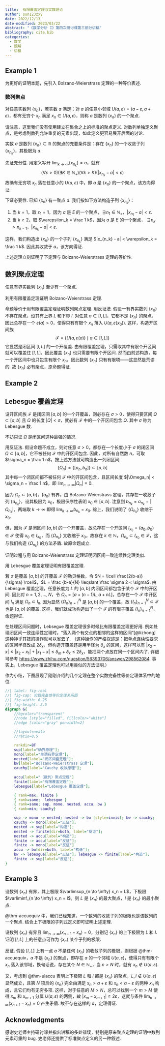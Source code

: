 ```yaml
---
title:  有限覆盖定理与实数理论
author: sun123zxy
date: 2022/12/13
date-modified: 2023/03/22
abstract: "《数学分析 I》第四次研讨课第三部分讲稿"
bibliography: cite.bib
categories:
  - 数学
  - 题解
  - 讲稿
---
```


## Example 1

为更好的证明本题，先引入 Bolzano-Weierstrass 定理的一种等价表述.

::: {#def-accu}

### 数列聚点

对任意实数列 $\{ x_n \}$，若实数 $a$ 满足：对 $a$ 的任意小邻域 $U(a, \varepsilon) = (a - \varepsilon, a + \varepsilon)$，都有无穷个 $x_n$ 满足 $x_n \in U(a, \varepsilon)$，则称 $a$ 是数列 $\{ x_n \}$ 的一个聚点.
:::

请注意，这里我们没有使用建立在集合之上的标准的聚点定义. 对数列单独定义聚点，是考虑到数列允许重复的元素出现，如此定义更容易展开后面的讨论.

::: {#thm-accuequiv}
实数 $a$ 是数列 $\{ x_n \} \subset \mathbb R$ 的聚点的充要条件是：存在 $\{ x_n \}$ 的一个收敛子列 $\{ x_{n_k} \}$，其极限为 $a$.
:::

::: {.proof}
先证充分性. 用定义写开 $\lim_{k \to \infty} \{ x_{n_k} \} = a$，就有
$$
(\forall \varepsilon > 0)(\exists K \in \mathbb N_+)(\forall k > K)(|x_{n_k} - a| < \varepsilon)
$$
故确有无穷项 $x_n$ 落在任意小的 $U(a, \varepsilon)$ 中，即 $a$ 是 $\{ x_n \}$ 的一个聚点，该方向得证.

下证必要性. 已知 $\{ x_n \}$ 有一聚点 $a$. 我们按如下方法构造子列 $\{ x_{n_k} \}$：

1. 当 $k=1$，取 $\varepsilon_1 = 1$，因为 $a$ 是 $E$ 的一个聚点，$\exists n_1 \in \mathbb N_+$，$|x_{n_1} - a| < \varepsilon$. 
2. 当 $k \geqslant 2$，取 $\varepsilon_k = \frac 1 k$，因为 $a$ 是 $E$ 的一个聚点， $\exists n_k > n_{k-1}$，$|x_{n_k} - a| < \varepsilon$. 

这样，我们构造出 $\{ x_n \}$ 的一个子列 $\{ x_{n_k} \}$ 满足 $|x_{n_k} - a| < \varepsilon_k = \frac 1 k$. 因此其收敛于 $a$，该方向得证.
:::

上述定理立刻证明了下定理与 Bolzano-Weierstrass 定理的等价性.

::: {#thm-bwequiv}

## 数列聚点定理

任意有界实数列 $\{ x_n \}$ 至少有一个聚点.
:::

::: {#exm-finite2bw}

利用有限覆盖定理证明 Bolzano-Weierstrass 定理.
:::

::: {.proof}
命题等价于用有限覆盖定理证明数列聚点定理. 用反证法. 假设一有界实数列 $\{ x_n \}$ 不存在聚点，设其有上界 $L$ 和下界 $l$. 对任意 $a \in [l,L]$，它都不是 $\{ x_n \}$ 的聚点，因此总存在一个 $\varepsilon(a) > 0$，使得只有有限个 $x_n$ 落入 $U(a, \varepsilon(x_0))$. 这样，构造开区间族
$$
\mathscr{F} = \{ U(a, \varepsilon(a)) \mid a \in [l,L] \}
$$
它显然是闭区间 $[l,L]$ 的一个开覆盖. 由有限覆盖定理，只需取其中有限个开区间就可以覆盖住 $[l,L]$，因此覆盖 $\{ x_n \}$ 也只需要有限个开区间. 然而由前述构造，每一个开区间中也只包含有限个 $x_n$，因此数列 $\{ x_n \}$ 只有有限项——这显然是荒谬的. 故 $\{ x_n \}$ 必有聚点，原命题得证.
:::

## Example 2

::: {#thm-lebesgue}

## Lebesgue 覆盖定理

设开区间族 $\mathscr F$ 是闭区间 $[a, b]$ 的一个开覆盖，则必存在 $\sigma > 0$，使得只要区间 $\Omega \subset [a, b]$ 且 $\Omega$ 的长度 $|\Omega| < \sigma$，就必有 $\mathscr F$ 中的一个开区间包含 $\Omega$. 其中 $\sigma$ 称为 Lebesgue 数.
:::

::: {.proof}
不妨只证 $\Omega$ 是闭区间这种最强的情况.

用反证法. 假设命题不成立，则对任意 $\sigma > 0$，都存在一个长度小于 $\sigma$ 的闭区间 $\Omega \subset [a,b]$，它不被任何 $\mathscr F$ 中的开区间包含. 因此，对所有自然数 $n$，可取 $\sigma_n = \frac 1 n$，按上述方法就可构造出一列闭区间
$$\{ \Omega_n \} = \{ [a_n, b_n] \} \subset [a,b]$$
其中每一个闭区间都不被任何 $\mathscr F$ 中的开区间包含，且区间长度 $|\Omega_n| < \sigma_n = \frac 1 n$，即 $\lim_{n \to \infty} |\Omega_n| = 0$.

因为 $\Omega_n \subset [a,b]$，$\{ a_n \}$ 有界，由 Bolzano-Weierstrass 定理，其存在一收敛子列 $\{ a_{n_k} \}$，设其极限为 $x_0$，极限保序性表明 $x_0 \in [a,b]$. 注意到 $b_{n_k} = a_{n_k} + |\Omega_{n_k}|$，两端取 $k \to \infty$ 即得 $\lim_{k \to \infty} b_{n_k} = x_0$. 综上，我们说明了 $\{ \Omega_{n_k} \}$ 收缩于 $x_0$.

但，因为 $\mathscr F$ 是闭区间 $[a,b]$ 的一个开覆盖，故总存在一个开区间 $I_{x_0} = (a_0, b_0) \in \mathscr F$ 使得 $x_0 \in I_{x_0}$，而 $\{ \Omega_{n_k} \}$ 又收缩于 $x_0$，故存在 $k \in \mathbb N$，$\Omega_{n_k} \subset I_{x_0} \in \mathscr F$，这与我们构造 $\{ \Omega_{n_k} \}$ 的方法矛盾. 故原命题成立.
:::

::: {.remark}
证明过程与用 Bolzano-Weierstrass 定理证明闭区间一致连续性定理类似.
:::

::: {#exm-lebesgue2bw}
用 Lebesgue 覆盖定理证明有限覆盖定理.
:::

::: {.proof}
若 $\sigma$ 是覆盖 $[a,b]$ 的开覆盖 $\mathscr F$ 的勒贝格数，令 $N = \lceil \frac{2(b-a)}{\sigma} \rceil$，$L = \frac {b-a}{N} \leqslant \frac \sigma 2 < \sigma$. 由 Lebesgue 覆盖定理，任意长度为 $L$ 的 $[a,b]$ 内闭区间都包含于某个 $\mathscr F$ 中的开区间. 因此对 $n = 1,2,\dots,N$，令 $\Omega_n = \left[ a + (n-1)L, a + nL \right]$，总存在一个 $\mathscr F$ 中开区间 $I_n$ 满足 $\Omega_n \subset I_n$. 因为显然 $\{ \Omega_n \}_{n=1}^N$ 是 $[a,b]$ 的一个覆盖，故 $\{ I_n \}_{n=1}^N \subset \mathscr F$ 也是 $[a,b]$ 的覆盖. 这样，我们就成功构造出了一个 $\mathscr F$ 的有限子覆盖 $\{ I_n \}_{n=1}^N$，命题得证.
:::

::: {.remark}
在处理区间问题时，Lebsegue 覆盖定理很多时候比有限覆盖定理更好用. 例如处理闭区间一致连续性定理时，“落入两个有交点的相邻的这样的区间”[@lizhong]这种神乎其技的操作就可以省去了. （这种操作的严格叙述是：把单点连续性要求的区间半径改成 $2 \delta_x$，但构造开覆盖还是用半径为 $\delta_x$ 的区间，这样可以有 $|x_2 - x| \leqslant |x_2 - x_1| + |x_1 - x| \leqslant \delta_{m} + \delta_{x} \leqslant 2 \delta_{x}$，能把两个点放在同一个区间内了. 详细可参考 <https://www.zhihu.com/question/56393706/answer/298562084>. 事实上，Lebesgue 覆盖定理也可以用类似的方法证明.）
:::

作为小结，下图展现了刚刚介绍的几个定理在整个实数完备性等价定理体系中的地位.

```dot
//| label: fig-real
//| fig-cap: 实数完备性等价定理关系图
//| fig-width: 6.25
//| fig-height: 2.5
digraph G{
    //bgcolor="transparent"
    //node [style="filled", fillcolor="white"]
    //edge [color="gray" penwidth=2]

    //layout=neato
    //ratio=0.5

    rankdir=BT
    sup[label="确界原理"];
    mono[label="单调有界定理"];
    nested[label="闭区间套定理"];
    bw[label="Bolzano-Weierstrass 定理"];
    cauchy[label="Cauchy 收敛原理"];
    
    accu[label="（数列）聚点定理"]
    finite[label="有限覆盖定理"];
    lebesgue[label="Lebesgue 覆盖定理"];

    { rank=max; finite }
    { rank=same;  lebesgue }
    { rank=same; sup, mono, nested, accu, bw }
    { rank=min; cauchy}

    sup -> mono -> nested; nested -> bw [style=invis]; bw -> cauchy;
    cauchy -> mono[label="反证"];
    nested -> sup[label="构造"];
    nested -> finite[dir=both, label="反证"];
    nested -> accu[label="构造"];
    finite -> accu[label="反证"];
    finite -> mono[label="反证"]
    accu -> bw[dir=both, label="构造"];
    bw -> lebesgue[label="反证"]; lebesgue -> finite[label="构造"];
    finite -> sup[label="反证"];
}
```

## Example 3

::: {#thm-ulaccu}
设数列 $\{ x_n \}$ 有界，其上极限 $\varlimsup_{n \to \infty} x_n = L$，下极限 $\varliminf_{n \to \infty} x_n = l$，则 $L$ 是 $\{ x_n \}$ 的最大聚点，$l$ 是 $\{ x_n \}$ 的最小聚点.
:::

::: {.proof}
@thm-accuequiv 中，我们已经知道，一个数列的收敛子列的极限也是该数列的一个聚点. 结合上下极限的子列式定义即可证明上述定理.
:::

::: {#exm-ullim}
设数列 $\{ x_n \}$ 有界且 $\lim_{n \to \infty}(x_{n+1} − x_n) = 0$，分别记 $\{ x_n \}$ 的上下极限为 $L$ 和 $l$. 证明 $[l, L]$ 上的任意点可作为 $\{ x_n \}$ 某个子列的极限.
:::

::: {.proof}
反证. 假设 $[l, L]$ 上有一点 $a$ 不是任何 $\{ x_n \}$ 的收敛子列的极限，则根据 @thm-accuequiv，$a$ 不是 $\{ x_n \}$ 的聚点，即存在 $a$ 的一个邻域 $U(a,\varepsilon)$，使得只有有限个 $x_n$ 落入该邻域，换句话说，存在某个 $N \in \mathbb N_+$，当 $n>N$ 时，就有 $x_n \notin U(a,\varepsilon)$.

又，考虑到 @thm-ulaccu 表明上下极限 $L$ 和 $l$ 都是 $\{ x_n \}$ 的聚点，$L,l \notin U(a,\varepsilon)$ 显然成立，且第 $N$ 项后的 $\{ x_n \}$ 完全由满足 $x_n > a+\varepsilon$ 和 $x_n < a-\varepsilon$ 的两种 $x_n$ 构成，且它们均有无穷多项. 这样，对于任意的 $M>N$，总可以找到一个 $m > M$ 使得 $x_m$ 和 $x_{m+1}$ 分属 $U(a, \varepsilon)$ 的两侧，故 $|x_m - x_{m+1}| \geqslant 2 \varepsilon$，这就与条件 $\lim_{n \to \infty}(x_{n+1} − x_n) = 0$ 产生矛盾. 故不存在这样的 $a$，定理得证.
:::

## Acknowledgments {.appendix}

感谢史老师主持研讨课并指出讲稿的多处错误，特别是原来聚点定理的证明中数列元素可重的 bug. 史老师还提供了标准聚点定义的另一种叙述.